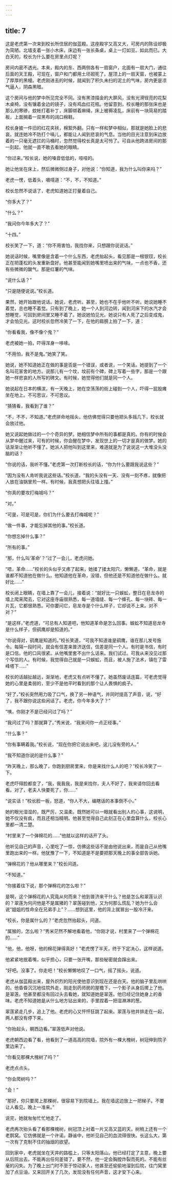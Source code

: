 ```yaml
---
---
---
```

title: 7
---




这是老虎第一次来到校长所住居的伽蓝殿。这座殿宇又高又大，可房内的陈设却极为简陋。北墙支着一张小木床，床边有一张长条桌，桌上一灯如豆。如此而已。大白天的，校长为什么要在房里点灯呢？

房间内密不透光。本来，殿内的东、西两侧各有一扇窗户，北面有一扇大门，通往后面的天王殿，可现在，窗户和门都用土坯砌死了。屋顶上的一扇天窗，也被蒙上了厚厚的黑幔。老虎刚进去的时候，就闻到了积久未扫的泥土的气味，房内更是凉气逼人，阴森黑暗。

这个房间与他的梦中所见完全不同。没有黑漆描金的大屏风，没有光滑锃亮的花梨木桌椅，没有镶着金边的镜子，没有鸡血红花瓶。他留意到，校长睡的那张床也是那么的寒碜，蚊帐打着补丁，床脚绑着麻绳，床上被褥凌乱，床前有一块简易的踏板，上面搁着一双黑布的阔口棉鞋。

校长身披一件旧的红花夹袄，棉絮外翻。只有一样和梦中相似，那就是她脸上的悲哀。就连她冷不防打个嗝儿，都能让人闻到悲哀的气息。当他的目光注意到床边放着的一只毫无遮拦的马桶时，忽然觉得校长真是太可怜了。可自从他跨进房间的那一刻起，他就一直不敢去看她的眼睛。

“你过来。”校长说，她的嗓音低低的，哑哑的。

她让他坐在床上，然后微微侧过身子，对他说：“你知道，我为什么叫你来吗？”

老虎一愣，低着头，嗫嚅道：“不，不，不知道。”

校长忽然不说话了，老虎知道她正打量着自己。

“你多大了？”

“什么？”

“我问你今年多大了？”

“十四。”

校长笑了一下，道：“你不用害怕，我找你来，只想跟你说说话。”

她说话时候，嘴里像是含着一个什么东西，老虎抬起头，看见那是一根银钗，校长正在把蓬松的头发重新盘好。他甚至能闻到她嘴里喷出来的气味，一点也不香，还有些微微的酸气。那是红薯的气味。

“说什么话？”

“只是随便说说。”校长道。

果然，她开始跟他说话。她说，老虎听。甚至，她也不在乎他听不听。她说她睡不着觉，总也睡不着觉。只有到了晚上，她一个人到河边转，闻到河床下的水汽才会想睡觉，可回到房间里又睡不着了。她说她怕见光。她说只有人死了之后变成鬼，才会怕见光。这时校长忽然冷笑了一下，在他的肩膀上拍了一下，道：

“你看看我，像不像个鬼？”

老虎被她一拍，吓得浑身一哆嗦。

“不用怕，我不是鬼。”她笑了笑。

她说，她不知道她正在做的事是否是一个错误，或者说，一个笑话。她提到了一个名叫花家舍的地方。说那儿有一个坟，坟前有个碑，碑上写着一些字，那是一个跟她一样悲哀的人所写的碑文。有时候，她觉得他们就是同一个人。

她说起在日本的横滨，有一天晚上，她在空荡荡的街上碰到一个人，吓得一屁股瘫坐在地上。不可思议，不可思议。

“猜猜看，我看到了谁？”

“不，不不，不知道。”老虎拼命地摇头，他仿佛觉得只要他把头多摇几下，校长就会放过他。

她又说起她做过的一个个奇异的梦。她相信梦中所有的事都是真的。你有的时候会从梦中醒过来，可有的时候，你会醒在梦中，发现世上的一切才是真的做梦。她的话渐渐让他听不懂了。她派人把他叫到这里来，难道就是为了说说这一大堆没头没脑的话？

“你说的话，我听不懂。”老虎第一次打断校长的话，“你为什么要跟我说这些？”

“因为没有人肯听我说这些话。”校长道，“我的头没有一天、没有一刻不疼，就像把人放在油锅里煎一样。有时候，我真想把头往墙上撞。”

“你真的要攻打梅城吗？”

“对。”

“可是，可是可是，你们为什么要去打梅城呢？”

“做一件事，才能忘掉其他的事。”校长道。

“你想忘掉什么事？”

“所有的事。”

“那，什么叫‘革命’？”过了一会儿，老虎问她。

“唔，革命……”校长的头似乎又疼了起来，她揉了揉太阳穴，懒懒道，“革命，就是谁都不知道他在做什么。他知道他在革命，没错，但他还是不知道他在做什么。就好比……”

校长闭上眼睛，在墙上靠了一会儿，接着说：“就好比一只蜈蚣，整日在皂龙寺的墙上爬来爬去，它对这座寺庙很熟悉，每一道墙缝、每一个蜂孔、每一块砖、每一片瓦，它都很熟悉。可你要问它，皂龙寺是个什么样子，它却说不上来。对不对？”

“是这样，”老虎道，“可总有人知道吧，他知道革命是怎么回事。蜈蚣不知道皂龙寺是什么样子，但鹞鹰却是知道的。”

“你说得对，鹞鹰是知道的。”校长笑道，“可我不知道谁是鹞鹰，谁在那儿发号施令。每隔一段时间，就会有信差来普济送信，信差是同一个人。有时是书信，有时是口信。他的口风很紧。从他嘴里套不出什么话来。我们试过。可我从来没见过那个写信的人。有时候，我觉得自己就是一只蜈蚣，而且，被人施了法术，镇在了雷峰塔下……”

校长的话越扯越远，渐渐地，老虎又有点听不懂了。她虽然废话连篇，可老虎觉得她的心里是柔弱的，至少不是他平时看到的那个让人畏惧的疯子。

“好了，”校长突然用力吸了口气，换了另一种语气，并同时提高了声音，说，“好了，我不跟你说这些闲话了。老虎，你今年多大了？”

“咦，你刚才不是已经问过了吗？”

“我问过了吗？那就算了。”秀米说，“我来问你一点正经事。”

“什么事？”

“你有事瞒着我。”校长说，“现在你把它说出来吧，这儿没有旁的人。”

“我不知道你说的是什么事？”

“昨天晚上，那么晚了，你跑到厨房里来，你是来找什么人的吧？”校长冷笑了一下。

老虎吓得脸都变了，“我，我我我，我是来找你，夫人不好了，我来请你回去看看。对了，老夫人快要死了，你……”

“说实话！”校长脸一板，怒道，“你人不大，编瞎话的本事倒不小。”

她的眼光湿湿的，既严厉，又温柔。既然她可以一眼就看出别人的心事，这说明，她不仅没有疯，而且还相当精明。他甚至觉得自己此刻正在心里盘算什么，校长心里都一清二楚。

“村里来了一个弹棉花的……”他就以这样的话开了头。

他听见自己的声音，心里吃了一惊，仿佛这些话不是由他说出来，而是自己从他嘴里跑出来的一样。他犹豫了一下，不知道是不是要把那天晚上的事全部告诉她。

“弹棉花的？他从哪里来？”校长问道。

“不知道。”

“你接着往下说，那个弹棉花的怎么啦？”

是啊，这个弹棉花的人究竟从何而来？他到普济来干什么？他是怎么和翠莲认识的？翠莲为何问他是不是属猪的？翠莲碰到他，又为何那么慌乱？她为什么会说“姐姐的性命全在兄弟手上”？……想到这里，他的背上就冒出一股冷汗来。

“校长，你是属什么的？”老虎忽然抬起头，问道。

“属猴的，怎么啦？”秀米茫然不解地看着他，“你刚才说，村里来了一个弹棉花的……”

“他，他，他呀，他的棉花弹得真好！”老虎愣了半天，终于下定决心，这样说道。

他紧紧地抿着嘴，似乎担心，只要一张开嘴，那些秘密就会蹿出来。

“好吧。没事了。你走吧！”校长懒懒地叹了一口气，摇了摇头，说道。





老虎从伽蓝殿出来，屋外炽烈的阳光使他意识到现在还是白天。他的脑子里乱哄哄的。他昏昏沉沉地往院外走，刚走到药师房的屋檐下，一个影子从身后撵上了他。是翠莲。他甚至都没有回过头去看她，就知道她是翠莲。他已经记住她身上的香味。老虎不知道她是从什么地方钻出来的，手里捏着一把湿淋淋的葱。

翠莲紧走几步，追上了他。老虎的心又怦怦狂跳了起来。翠莲与他并排走在一起，两人都没有停下来。

“你抬起头，朝西边看。”翠莲低声对他说。

老虎朝西边看了看，他看到了一道高高的院墙，院外有一棵大槐树，树冠伸到院子里边来了。

“你看见那棵大槐树了吗？”

老虎点点头。

“你会爬树吗？”

“会！”

“那好，你只要爬上那棵树，很容易下到院墙上。我在墙这边放上一把梯子。不要让人看见。晚上一准来。”

说完，她就匆匆忙忙地走了。

老虎再次抬头看了看那棵槐树，树冠顶上衬着一片又高又蓝的天。树梢上还有一个老鹊窝。它仿佛就是一个许诺。静谧中，他听见自己的血流得很快。长这么大，第一次有了克制不住的抽烟的欲望。

回到家中，老虎就坐在天井的路槛上，只等太阳落山。他已经打定了主意，晚上要从后院出去。不能再出任何差错了。要不然，他一定会胸膛炸裂而死的。不能有丝毫的闪失。为了晚上出门时不至于惊动家人，他甚至还偷偷地溜到后院，往门窝里加了点豆油，又来回开关了几次，发现没有任何声音，这才安下心来。